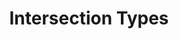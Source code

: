 ---
id: "q_ts_hard_014"
questionType: "MULTIPLE_CHOICE"
title: "Intersection Types"
description: "What does an intersection type (A & B) represent?"
difficulty: "HARD"
category: "Type Script"
options:
  - "Either A or B"
  - "All properties from A and B"
  - "Only shared properties of A and B"
  - "A tuple of A and B"
correctAnswer: 1
---